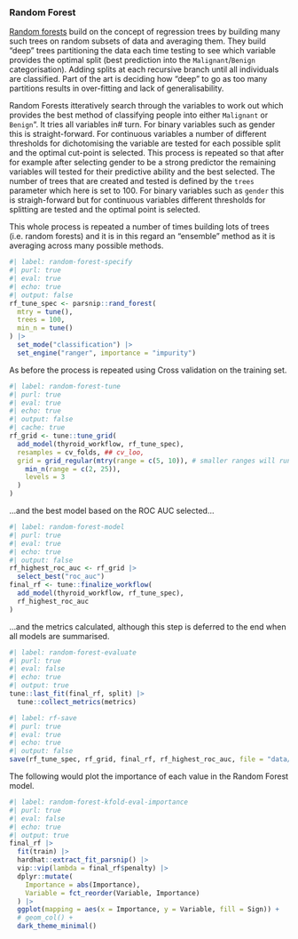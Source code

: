 ### Random Forest

[Random forests](https://en.wikipedia.org/wiki/Random_forest) build on the concept of regression trees by building many
such trees on random subsets of data and averaging them. They build "deep" trees partitioning the data each time testing
to see which variable provides the optimal split (best prediction into the `Malignant`/`Benign` categorisation). Adding
splits at each recursive branch until all individuals are classified. Part of the art is deciding how "deep" to go
as too many partitions results in over-fitting and lack of generalisability.

Random Forests itteratively search through the variables to work out which provides the best method of classifying
people into either `Malignant` or `Benign`". It tries all variables in# turn. For binary variables such as gender this
is straight-forward. For continuous variables a number of different thresholds for dichotomising the variable are
tested for each possible split and the optimal cut-point is selected. This process is repeated so that after for example
after selecting gender to be a strong predictor the remaining variables will tested for their predictive ability and the
best selected. The number of trees that are created and tested is defined by the `trees` parameter which here is set
to 100. For binary variables such as `gender` this is straigh-forward but for continuous variables different thresholds
for splitting are tested and the optimal point is selected.

This whole process is repeated a number of times building lots of trees (i.e. random forests) and it is in this regard
an "ensemble" method as it is averaging across many possible methods.

``` r
#| label: random-forest-specify
#| purl: true
#| eval: true
#| echo: true
#| output: false
rf_tune_spec <- parsnip::rand_forest(
  mtry = tune(),
  trees = 100,
  min_n = tune()
) |>
  set_mode("classification") |>
  set_engine("ranger", importance = "impurity")
```

As before the process is repeated using Cross validation on the training set.

``` r
#| label: random-forest-tune
#| purl: true
#| eval: true
#| echo: true
#| output: false
#| cache: true
rf_grid <- tune::tune_grid(
  add_model(thyroid_workflow, rf_tune_spec),
  resamples = cv_folds, ## cv_loo,
  grid = grid_regular(mtry(range = c(5, 10)), # smaller ranges will run quicker
    min_n(range = c(2, 25)),
    levels = 3
  )
)
```

...and the best model based on the ROC AUC selected...

``` r
#| label: random-forest-model
#| purl: true
#| eval: true
#| echo: true
#| output: false
rf_highest_roc_auc <- rf_grid |>
  select_best("roc_auc")
final_rf <- tune::finalize_workflow(
  add_model(thyroid_workflow, rf_tune_spec),
  rf_highest_roc_auc
)
```

...and the metrics calculated, although this step is deferred to the end when all models are summarised.

``` r
#| label: random-forest-evaluate
#| purl: true
#| eval: false
#| echo: true
#| output: true
tune::last_fit(final_rf, split) |>
  tune::collect_metrics(metrics)
```

``` r
#| label: rf-save
#| purl: true
#| eval: true
#| echo: true
#| output: false
save(rf_tune_spec, rf_grid, final_rf, rf_highest_roc_auc, file = "data/r/rf.RData")
```

The following would plot the importance of each value in the Random Forest model.

``` r
#| label: random-forest-kfold-eval-importance
#| purl: true
#| eval: false
#| echo: true
#| output: true
final_rf |>
  fit(train) |>
  hardhat::extract_fit_parsnip() |>
  vip::vip(lambda = final_rf$penalty) |>
  dplyr::mutate(
    Importance = abs(Importance),
    Variable = fct_reorder(Variable, Importance)
  ) |>
  ggplot(mapping = aes(x = Importance, y = Variable, fill = Sign)) +
  # geom_col() +
  dark_theme_minimal()
 ```
